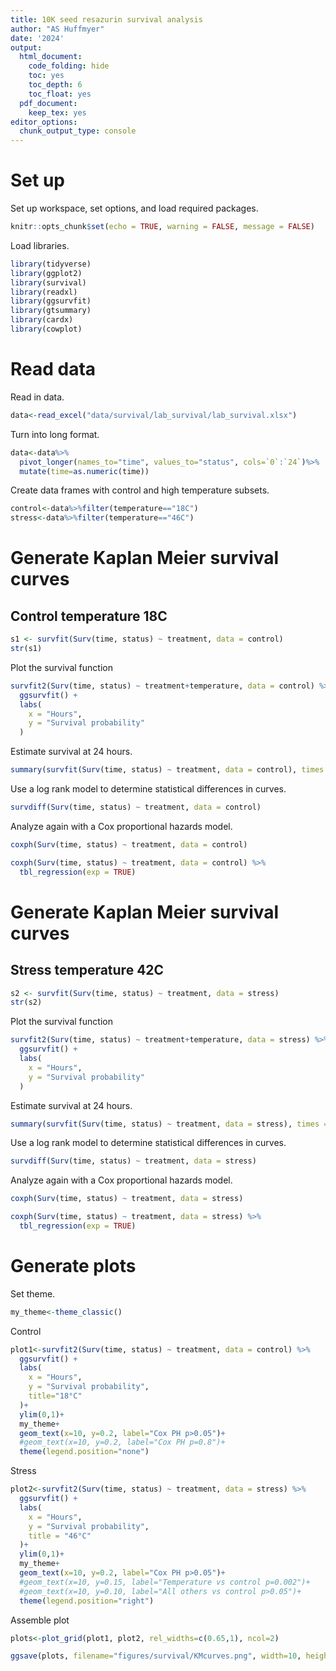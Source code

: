 ```yaml
---
title: 10K seed resazurin survival analysis
author: "AS Huffmyer"
date: '2024'
output:
  html_document:
    code_folding: hide
    toc: yes
    toc_depth: 6
    toc_float: yes
  pdf_document:
    keep_tex: yes
editor_options: 
  chunk_output_type: console
---
```



# Set up 

Set up workspace, set options, and load required packages.    
```r
knitr::opts_chunk$set(echo = TRUE, warning = FALSE, message = FALSE)
```

Load libraries. 
```r
library(tidyverse)
library(ggplot2)
library(survival)
library(readxl)
library(ggsurvfit)
library(gtsummary)
library(cardx)
library(cowplot)
```

# Read data 

Read in data. 
```r
data<-read_excel("data/survival/lab_survival/lab_survival.xlsx")
```

Turn into long format. 
```r
data<-data%>%
  pivot_longer(names_to="time", values_to="status", cols=`0`:`24`)%>%
  mutate(time=as.numeric(time))
```

Create data frames with control and high temperature subsets. 
```r
control<-data%>%filter(temperature=="18C")
stress<-data%>%filter(temperature=="46C")
```


# Generate Kaplan Meier survival curves 

## Control temperature 18C

```r
s1 <- survfit(Surv(time, status) ~ treatment, data = control)
str(s1)
```

Plot the survival function
```r
survfit2(Surv(time, status) ~ treatment+temperature, data = control) %>% 
  ggsurvfit() +
  labs(
    x = "Hours",
    y = "Survival probability"
  )
```

Estimate survival at 24 hours. 
```r
summary(survfit(Surv(time, status) ~ treatment, data = control), times = 24)
```

Use a log rank model to determine statistical differences in curves. 
```r
survdiff(Surv(time, status) ~ treatment, data = control)
```

Analyze again with a Cox proportional hazards model. 
```r
coxph(Surv(time, status) ~ treatment, data = control)

coxph(Surv(time, status) ~ treatment, data = control) %>% 
  tbl_regression(exp = TRUE) 
```

# Generate Kaplan Meier survival curves 

## Stress temperature 42C

```r
s2 <- survfit(Surv(time, status) ~ treatment, data = stress)
str(s2)
```

Plot the survival function
```r
survfit2(Surv(time, status) ~ treatment+temperature, data = stress) %>% 
  ggsurvfit() +
  labs(
    x = "Hours",
    y = "Survival probability"
  )
```

Estimate survival at 24 hours. 
```r
summary(survfit(Surv(time, status) ~ treatment, data = stress), times = 24)
```

Use a log rank model to determine statistical differences in curves. 
```r
survdiff(Surv(time, status) ~ treatment, data = stress)
```

Analyze again with a Cox proportional hazards model. 
```r
coxph(Surv(time, status) ~ treatment, data = stress)

coxph(Surv(time, status) ~ treatment, data = stress) %>% 
  tbl_regression(exp = TRUE) 
```

# Generate plots 
 
Set theme. 
```r
my_theme<-theme_classic()
```

Control
```r
plot1<-survfit2(Surv(time, status) ~ treatment, data = control) %>% 
  ggsurvfit() +
  labs(
    x = "Hours",
    y = "Survival probability",
    title="18°C"
  )+
  ylim(0,1)+
  my_theme+
  geom_text(x=10, y=0.2, label="Cox PH p>0.05")+
  #geom_text(x=10, y=0.2, label="Cox PH p=0.8")+
  theme(legend.position="none")
```

Stress
```r
plot2<-survfit2(Surv(time, status) ~ treatment, data = stress) %>% 
  ggsurvfit() +
  labs(
    x = "Hours",
    y = "Survival probability",
    title = "46°C"
  )+
  ylim(0,1)+
  my_theme+
  geom_text(x=10, y=0.2, label="Cox PH p>0.05")+
  #geom_text(x=10, y=0.15, label="Temperature vs control p=0.002")+
  #geom_text(x=10, y=0.10, label="All others vs control p>0.05")+
  theme(legend.position="right")
```

Assemble plot
```r
plots<-plot_grid(plot1, plot2, rel_widths=c(0.65,1), ncol=2)

ggsave(plots, filename="figures/survival/KMcurves.png", width=10, height=4)
```


